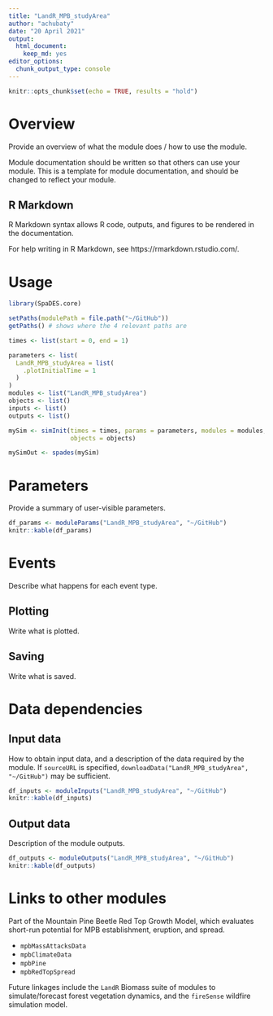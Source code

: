 ```yaml
---
title: "LandR_MPB_studyArea"
author: "achubaty"
date: "20 April 2021"
output: 
  html_document: 
    keep_md: yes
editor_options:
  chunk_output_type: console
---
```


```r
knitr::opts_chunk$set(echo = TRUE, results = "hold")
```

# Overview

Provide an overview of what the module does / how to use the module.

Module documentation should be written so that others can use your module.
This is a template for module documentation, and should be changed to reflect your module.

## R Markdown

R Markdown syntax allows R code, outputs, and figures to be rendered in the documentation.

For help writing in R Markdown, see https://rmarkdown.rstudio.com/.

# Usage

```r
library(SpaDES.core)

setPaths(modulePath = file.path("~/GitHub"))
getPaths() # shows where the 4 relevant paths are

times <- list(start = 0, end = 1)

parameters <- list(
  LandR_MPB_studyArea = list(
    .plotInitialTime = 1
  )
)
modules <- list("LandR_MPB_studyArea")
objects <- list()
inputs <- list()
outputs <- list()

mySim <- simInit(times = times, params = parameters, modules = modules,
                 objects = objects)

mySimOut <- spades(mySim)
```

# Parameters

Provide a summary of user-visible parameters.

```r
df_params <- moduleParams("LandR_MPB_studyArea", "~/GitHub")
knitr::kable(df_params)
```

# Events

Describe what happens for each event type.

## Plotting

Write what is plotted.

## Saving

Write what is saved.

# Data dependencies

## Input data

How to obtain input data, and a description of the data required by the module.
If `sourceURL` is specified, `downloadData("LandR_MPB_studyArea", "~/GitHub")` may be sufficient.

```r
df_inputs <- moduleInputs("LandR_MPB_studyArea", "~/GitHub")
knitr::kable(df_inputs)
```

## Output data

Description of the module outputs.

```r
df_outputs <- moduleOutputs("LandR_MPB_studyArea", "~/GitHub")
knitr::kable(df_outputs)
```

# Links to other modules

Part of the Mountain Pine Beetle Red Top Growth Model, which evaluates short-run potential for MPB establishment, eruption, and spread.

- `mpbMassAttacksData`
- `mpbClimateData`
- `mpbPine`
- `mpbRedTopSpread`

Future linkages include the `LandR` Biomass suite of modules to simulate/forecast forest vegetation dynamics, and the `fireSense` wildfire simulation model.

